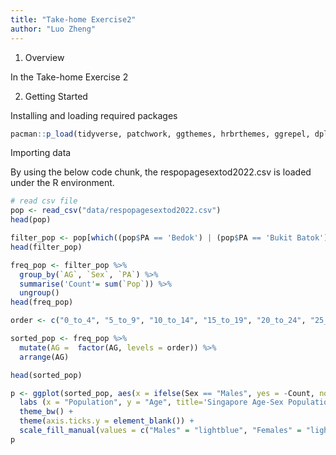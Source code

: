 ```yaml
---
title: "Take-home Exercise2"
author: "Luo Zheng"
---
```


1.  Overview

In the Take-home Exercise 2

2.  Getting Started

Installing and loading required packages

```r
pacman::p_load(tidyverse, patchwork, ggthemes, hrbrthemes, ggrepel, dplyr) 
```

Importing data

By using the below code chunk, the respopagesextod2022.csv is loaded under the R environment.

```r
# read csv file
pop <- read_csv("data/respopagesextod2022.csv")
head(pop)
```

```r
filter_pop <- pop[which((pop$PA == 'Bedok') | (pop$PA == 'Bukit Batok') | (pop$PA == 'Hougang') | (pop$PA == 'Jurong West') | (pop$PA == 'Punggol') | (pop$PA == 'Sengkang') | (pop$PA == 'Tampines') | (pop$PA == 'Woodlands') | (pop$PA == 'Yishun')),]
head(filter_pop)
```

```r
freq_pop <- filter_pop %>%
  group_by(`AG`, `Sex`, `PA`) %>%
  summarise('Count'= sum(`Pop`)) %>%
  ungroup()
head(freq_pop)
```

```r
order <- c("0_to_4", "5_to_9", "10_to_14", "15_to_19", "20_to_24", "25_to_29", "30_to_34", "35_to_39", "40_to_44", "45_to_49", "50_to_54", "55_to_59", "60_to_64", "65_to_69", "70_to_74", "75_to_79", "80_to_84", "85_to_89", "90_and_over")

sorted_pop <- freq_pop %>%
  mutate(AG =  factor(AG, levels = order)) %>%
  arrange(AG)

head(sorted_pop)
```

```r
p <- ggplot(sorted_pop, aes(x = ifelse(Sex == "Males", yes = -Count, no = Count), y = AG, fill = Sex)) + geom_col() + facet_wrap(~PA, nrow = 3) + scale_x_continuous(breaks = seq(-150000, 150000, 50000), labels = paste0(as.character(c(seq(150, 0, -50), seq(50, 150, 50))),"k")) +
  labs (x = "Population", y = "Age", title='Singapore Age-Sex Population Pyramid 2022') +
  theme_bw() +
  theme(axis.ticks.y = element_blank()) +
  scale_fill_manual(values = c("Males" = "lightblue", "Females" = "lightpink"))
p
```